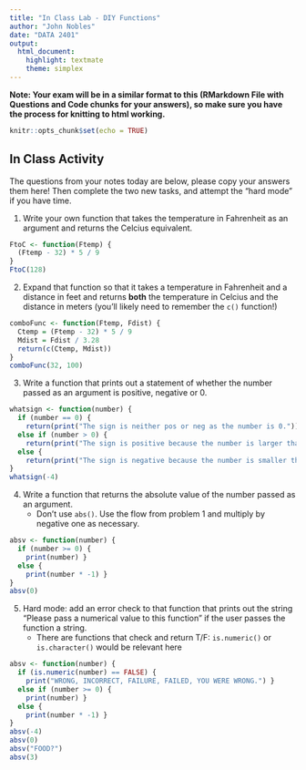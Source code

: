 ```yaml
---
title: "In Class Lab - DIY Functions"
author: "John Nobles"
date: "DATA 2401"
output: 
  html_document: 
    highlight: textmate
    theme: simplex
---
```

**Note: Your exam will be in a similar format to this (RMarkdown File with Questions and Code chunks for your answers), so make sure you have the process for knitting to html working.** 

```r
knitr::opts_chunk$set(echo = TRUE)
```

## In Class Activity 
The questions from your notes today are below, please copy your answers them here! Then complete the two new tasks, and attempt the "hard mode" if you have time. 

1. Write your own function that takes the temperature in Fahrenheit as an argument and returns the Celcius equivalent. 

```r
FtoC <- function(Ftemp) {
  (Ftemp - 32) * 5 / 9
}
FtoC(128)
```

2. Expand that function so that it takes a temperature in Fahrenheit and a distance in feet and returns **both** the temperature in Celcius and the distance in meters (you'll likely need to remember the `c()` function!)


```r
comboFunc <- function(Ftemp, Fdist) {
  Ctemp = (Ftemp - 32) * 5 / 9
  Mdist = Fdist / 3.28
  return(c(Ctemp, Mdist))
}
comboFunc(32, 100)
```


3. Write a function that prints out a statement of whether the number passed as an argument is positive, negative or 0. 

```R
whatsign <- function(number) {
  if (number == 0) {
    return(print("The sign is neither pos or neg as the number is 0.")) }
  else if (number > 0) {
    return(print("The sign is positive because the number is larger than 0.")) }
  else {
    return(print("The sign is negative because the number is smaller than 0.")) }
}
whatsign(-4)
```

4. Write a function that returns the absolute value of the number passed as an argument.
   + Don't use `abs()`. Use the flow from problem 1 and multiply by negative one as necessary. 
   
```r
absv <- function(number) {
  if (number >= 0) { 
    print(number) }
  else { 
    print(number * -1) }
}
absv(0)

```

5. Hard mode: add an error check to that function that prints out the string "Please pass a numerical value to this function" if the user passes the function a string. 
   + There are functions that check and return T/F: `is.numeric()` or `is.character()` would be relevant here
   
```r
absv <- function(number) {
  if (is.numeric(number) == FALSE) {
    print("WRONG, INCORRECT, FAILURE, FAILED, YOU WERE WRONG.") }
  else if (number >= 0) { 
    print(number) }
  else { 
    print(number * -1) }
}
absv(-4)
absv(0)
absv("FOOD?")
absv(3)

```
   
   








